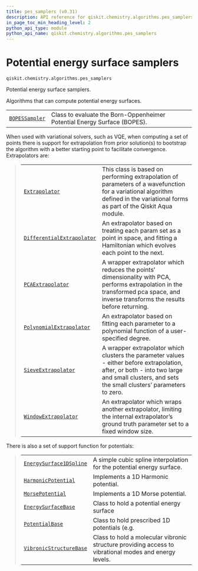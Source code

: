 ```yaml
---
title: pes_samplers (v0.31)
description: API reference for qiskit.chemistry.algorithms.pes_samplers in qiskit v0.31
in_page_toc_min_heading_level: 2
python_api_type: module
python_api_name: qiskit.chemistry.algorithms.pes_samplers
---
```


<span id="module-qiskit.chemistry.algorithms.pes_samplers" />

<span id="qiskit-chemistry-algorithms-pes-samplers" />

<span id="potential-energy-surface-samplers-qiskit-chemistry-algorithms-pes-samplers" />

# Potential energy surface samplers

`qiskit.chemistry.algorithms.pes_samplers`

Potential energy surface samplers.

Algorithms that can compute potential energy surfaces.

|                                                                                                                                 |                                                                          |
| ------------------------------------------------------------------------------------------------------------------------------- | ------------------------------------------------------------------------ |
| [`BOPESSampler`](qiskit.chemistry.algorithms.pes_samplers.BOPESSampler "qiskit.chemistry.algorithms.pes_samplers.BOPESSampler") | Class to evaluate the Born-Oppenheimer Potential Energy Surface (BOPES). |

When used with variational solvers, such as VQE, when computing a set of points there is support for extrapolation from prior solution(s) to bootstrap the algorithm with a better starting point to facilitate convergence. Extrapolators are:

> |                                                                                                                                                                     |                                                                                                                                                                                                |
> | ------------------------------------------------------------------------------------------------------------------------------------------------------------------- | ---------------------------------------------------------------------------------------------------------------------------------------------------------------------------------------------- |
> | [`Extrapolator`](qiskit.chemistry.algorithms.pes_samplers.Extrapolator "qiskit.chemistry.algorithms.pes_samplers.Extrapolator")                                     | This class is based on performing extrapolation of parameters of a wavefunction for a variational algorithm defined in the variational forms as part of the Qiskit Aqua module.                |
> | [`DifferentialExtrapolator`](qiskit.chemistry.algorithms.pes_samplers.DifferentialExtrapolator "qiskit.chemistry.algorithms.pes_samplers.DifferentialExtrapolator") | An extrapolator based on treating each param set as a point in space, and fitting a Hamiltonian which evolves each point to the next.                                                          |
> | [`PCAExtrapolator`](qiskit.chemistry.algorithms.pes_samplers.PCAExtrapolator "qiskit.chemistry.algorithms.pes_samplers.PCAExtrapolator")                            | A wrapper extrapolator which reduces the points’ dimensionality with PCA, performs extrapolation in the transformed pca space, and inverse transforms the results before returning.            |
> | [`PolynomialExtrapolator`](qiskit.chemistry.algorithms.pes_samplers.PolynomialExtrapolator "qiskit.chemistry.algorithms.pes_samplers.PolynomialExtrapolator")       | An extrapolator based on fitting each parameter to a polynomial function of a user-specified degree.                                                                                           |
> | [`SieveExtrapolator`](qiskit.chemistry.algorithms.pes_samplers.SieveExtrapolator "qiskit.chemistry.algorithms.pes_samplers.SieveExtrapolator")                      | A wrapper extrapolator which clusters the parameter values - either before extrapolation, after, or both - into two large and small clusters, and sets the small clusters’ parameters to zero. |
> | [`WindowExtrapolator`](qiskit.chemistry.algorithms.pes_samplers.WindowExtrapolator "qiskit.chemistry.algorithms.pes_samplers.WindowExtrapolator")                   | An extrapolator which wraps another extrapolator, limiting the internal extrapolator’s ground truth parameter set to a fixed window size.                                                      |

There is also a set of support function for potentials:

> |                                                                                                                                                            |                                                                                                       |
> | ---------------------------------------------------------------------------------------------------------------------------------------------------------- | ----------------------------------------------------------------------------------------------------- |
> | [`EnergySurface1DSpline`](qiskit.chemistry.algorithms.pes_samplers.EnergySurface1DSpline "qiskit.chemistry.algorithms.pes_samplers.EnergySurface1DSpline") | A simple cubic spline interpolation for the potential energy surface.                                 |
> | [`HarmonicPotential`](qiskit.chemistry.algorithms.pes_samplers.HarmonicPotential "qiskit.chemistry.algorithms.pes_samplers.HarmonicPotential")             | Implements a 1D Harmonic potential.                                                                   |
> | [`MorsePotential`](qiskit.chemistry.algorithms.pes_samplers.MorsePotential "qiskit.chemistry.algorithms.pes_samplers.MorsePotential")                      | Implements a 1D Morse potential.                                                                      |
> | [`EnergySurfaceBase`](qiskit.chemistry.algorithms.pes_samplers.EnergySurfaceBase "qiskit.chemistry.algorithms.pes_samplers.EnergySurfaceBase")             | Class to hold a potential energy surface                                                              |
> | [`PotentialBase`](qiskit.chemistry.algorithms.pes_samplers.PotentialBase "qiskit.chemistry.algorithms.pes_samplers.PotentialBase")                         | Class to hold prescribed 1D potentials (e.g.                                                          |
> | [`VibronicStructureBase`](qiskit.chemistry.algorithms.pes_samplers.VibronicStructureBase "qiskit.chemistry.algorithms.pes_samplers.VibronicStructureBase") | Class to hold a molecular vibronic structure providing access to vibrational modes and energy levels. |

